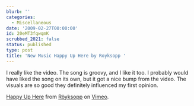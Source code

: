 ```yaml
---
blurb: ''
categories:
  - Miscellaneous
date: '2009-02-27T00:00:00'
id: 20eMT3fqwqmK
scrubbed_2021: false
status: published
type: post
title: 'New Music Happy Up Here by Royksopp '
---
```


I really like the video. The song is groovy, and I like it too. I
probably would have liked the song on its own, but it got a nice
bump from the video. The visuals are so good they definitely
influenced my first opinion.
  
[Happy Up Here](http://vimeo.com/3281558) from
[Röyksopp](http://vimeo.com/royksopp) on [Vimeo](http://vimeo.com).
